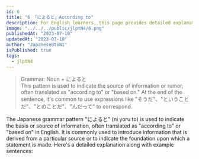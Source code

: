 ```yaml
---
id: 6
title: "6 「によると」According to"
description: For English learners, this page provides detailed explanations of Japanese grammar regarding 'によると'.
image: "../../../public/jlptN4/6.png"
publishedAt: "2023-07-10"
updatedAt: "2023-07-10"
author: "Japanese0toN1"
isPublished: true
tags:
  - jlptN4
---
```


> Grammar: Noun + によると  
> This pattern is used to indicate the source of information or rumor, often translated as "according to" or "based on." At the end of the sentence, it's common to use expressions like "そうだ"、"ということだ"、"とのことだ"、"んだって" to correspond.

The Japanese grammar pattern "によると" (ni yoru to) is used to indicate the basis or source of information, often translated as "according to" or "based on" in English. It is commonly used to introduce information that is derived from a particular source or to indicate the foundation upon which a statement is made. Here's a detailed explanation along with example sentences:

<Example
  ja="天気予報によると、明日は雨が降るそうです。"
  en="According to the weather forecast,it seems that it will rain tomorrow."
  src="/jlptN4/6-1.mp3"
/>
<br />
<Example
  ja="彼の話によると、その会議は成功したらしい。"
  en="According to his account, it seems that the meeting was successful."
  src="/jlptN4/6-2.mp3"
/>
<br />
<Example
  ja="最新の統計によると、失業率は下がっています。"
  en="According to the latest statistics, the unemployment rate is decreasing."
  src="/jlptN4/6-3.mp3"
/>
<br />
<Example
  ja="専門家の評価によると、その技術は非常に有望だと言われています。"
  en="According to experts' evaluation, it is said that the technology is very promising.
"
  src="/jlptN4/6-4.mp3"
/>
<br />
<Example
  ja="この本は、宇宙について書かれています。"
  en="According to this book, a balanced diet is important for health."
  src="/jlptN4/6-5.mp3"
/>
